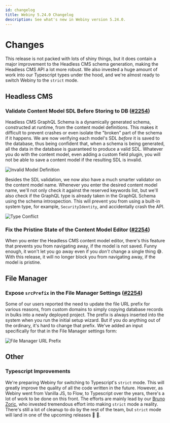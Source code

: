 ```yaml
---
id: changelog
title: Webiny 5.24.0 Changelog
description: See what's new in Webiny version 5.24.0.
---
```


# Changes

This release is not packed with lots of shiny things, but it does contain a major improvement to the Headless CMS schema generation, making the Headless CMS API a lot more robust. We also invested a huge amount of work into our Typescript types under the hood, and we're almost ready to switch Webiny to the `strict` mode.

## Headless CMS

### Validate Content Model SDL Before Storing to DB ([#2254](https://github.com/webiny/webiny-js/pull/2254))

Headless CMS GraphQL Schema is a dynamically generated schema, constructed at runtime, from the content model definitions. This makes it difficult to prevent crashes or even isolate the "broken" part of the schema if it happens. We are now verifying each model's SDL _before_ it is saved to the database, thus being confident that, when a schema is being generated, all the data in the database is guaranteed to produce a valid SDL. Whatever you do with the content model, even adding a custom field plugin, you will not be able to save a content model if the resulting SDL is invalid.

![Invalid Model Definition](./assets/invalid-model.png)

Besides the SDL validation, we now also have a much smarter validator on the content model name. Whenever you enter the desired content model name, we'll not only check it against the reserved keywords list, but we'll also check if the GraphQL type is already taken in the GraphQL Schema using the schema introspection. This will prevent you from using a built-in system type, for example, `SecurityIdentity`, and accidentally crash the API.

![Type Conflict](./assets/type-conflicts.png)

### Fix the Pristine State of the Content Model Editor ([#2254](https://github.com/webiny/webiny-js/pull/2254))

When you enter the Headless CMS content model editor, there's this feature that prevents you from navigating away, if the model is not saved. Funny enough, it won't let you go away even if you _don't_ change a single thing :sweat_smile:. With this release, it will no longer block you from navigating away, if the model is pristine.

## File Manager

### Expose `srcPrefix` in the File Manager Settings ([#2254](https://github.com/webiny/webiny-js/pull/2254))

Some of our users reported the need to update the file URL prefix for various reasons, from custom domains to simply copying database records in bulks into a newly deployed project. The prefix is always inserted into the system when you run the initial setup wizard. But if you do anything out of the ordinary, it's hard to change that prefix. We've added an input specifically for that in the File Manager settings form:

![File Manager URL Prefix](./assets/fm-settings.png)

## Other

### Typescript Improvements

We're preparing Webiny for switching to Typescript's `strict` mode. This will greatly improve the quality of all the code written in the future. However, as Webiny went from Vanilla JS, to Flow, to Typescript over the years, there's a lot of work to be done on this front. The efforts are mainly lead by our [Bruno Zoric](https://github.com/brunozoric), who invested tremendous effort into making `strict` mode a reality. There's still a lot of cleanup to do by the rest of the team, but `strict` mode will land in one of the upcoming releases :tada: :rocket:.
